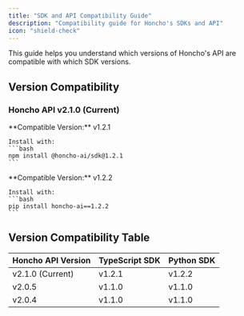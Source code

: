 ```yaml
---
title: "SDK and API Compatibility Guide"
description: "Compatibility guide for Honcho's SDKs and API"
icon: "shield-check"
---
```


This guide helps you understand which versions of Honcho's API are compatible with which SDK versions.

## Version Compatibility

### Honcho API v2.1.0 (Current)

<CardGroup cols={2}>
  <Card title="TypeScript SDK" icon="js">
    **Compatible Version:** v1.2.1

    Install with:
    ```bash
    npm install @honcho-ai/sdk@1.2.1
    ```
  </Card>

  <Card title="Python SDK" icon="python">
    **Compatible Version:** v1.2.2

    Install with:
    ```bash
    pip install honcho-ai==1.2.2
    ```
  </Card>

</CardGroup>

## Version Compatibility Table

| Honcho API Version | TypeScript SDK | Python SDK |
|-------------------|---------------|------------|
| v2.1.0 (Current) | v1.2.1 | v1.2.2 |
| v2.0.5 | v1.1.0 | v1.1.0 |
| v2.0.4 | v1.1.0 | v1.1.0 |
